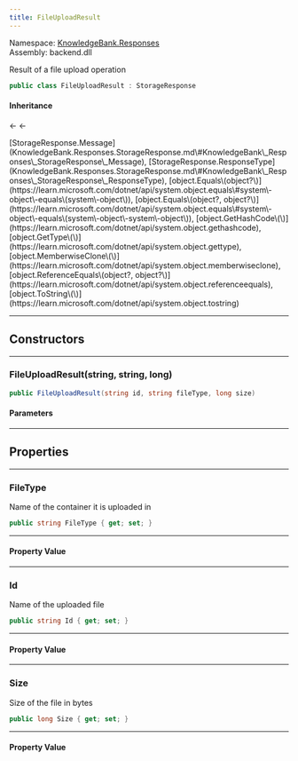 ```yaml
---
title: FileUploadResult
---
```



Namespace: <a href='../Responses'>KnowledgeBank.Responses</a>  
Assembly: backend.dll  

Result of a file upload operation

```csharp
public class FileUploadResult : StorageResponse
```

#### Inheritance

<a href='https://learn.microsoft.com/dotnet/api/system.object' target='_blank' className="no-underline text-inherit hover:text-inherit inline"><CSharpType type='object' /></a> ← <a href='StorageResponse' target='_self' className="no-underline text-inherit hover:text-inherit inline"><CSharpType type='StorageResponse' /></a> ← <a href='' target='_self' className="no-underline text-inherit hover:text-inherit inline"><CSharpType type='FileUploadResult' /></a>



<CollapsibleInherited title='Show Inherited Members (9)'>
[StorageResponse.Message](KnowledgeBank.Responses.StorageResponse.md\#KnowledgeBank\_Responses\_StorageResponse\_Message), 
[StorageResponse.ResponseType](KnowledgeBank.Responses.StorageResponse.md\#KnowledgeBank\_Responses\_StorageResponse\_ResponseType), 
[object.Equals\(object?\)](https://learn.microsoft.com/dotnet/api/system.object.equals\#system\-object\-equals\(system\-object\)), 
[object.Equals\(object?, object?\)](https://learn.microsoft.com/dotnet/api/system.object.equals\#system\-object\-equals\(system\-object\-system\-object\)), 
[object.GetHashCode\(\)](https://learn.microsoft.com/dotnet/api/system.object.gethashcode), 
[object.GetType\(\)](https://learn.microsoft.com/dotnet/api/system.object.gettype), 
[object.MemberwiseClone\(\)](https://learn.microsoft.com/dotnet/api/system.object.memberwiseclone), 
[object.ReferenceEquals\(object?, object?\)](https://learn.microsoft.com/dotnet/api/system.object.referenceequals), 
[object.ToString\(\)](https://learn.microsoft.com/dotnet/api/system.object.tostring)
</CollapsibleInherited>

---
## Constructors

---
###  FileUploadResult\(string, string, long\)

```csharp
public FileUploadResult(string id, string fileType, long size)
```

<h4 className='mb-0 ml-1'>Parameters</h4>
<TypeTable types={[{"name":"id","type":"string","links":["https://learn.microsoft.com/dotnet/api/system.string"],"description":""},{"name":"fileType","type":"string","links":["https://learn.microsoft.com/dotnet/api/system.string"],"description":""},{"name":"size","type":"long","links":["https://learn.microsoft.com/dotnet/api/system.int64"],"description":""}]} />

---
## Properties

---
###  FileType

Name of the container it is uploaded in

```csharp
public string FileType { get; set; }
```

---
#### Property Value

 <a href='https://learn.microsoft.com/dotnet/api/system.string' target='_blank' className="no-underline text-inherit hover:text-inherit inline"><CSharpType type='string' /></a>

---
###  Id

Name of the uploaded file

```csharp
public string Id { get; set; }
```

---
#### Property Value

 <a href='https://learn.microsoft.com/dotnet/api/system.string' target='_blank' className="no-underline text-inherit hover:text-inherit inline"><CSharpType type='string' /></a>

---
###  Size

Size of the file in bytes

```csharp
public long Size { get; set; }
```

---
#### Property Value

 <a href='https://learn.microsoft.com/dotnet/api/system.int64' target='_blank' className="no-underline text-inherit hover:text-inherit inline"><CSharpType type='long' /></a>

